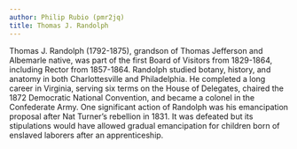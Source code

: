 ```yaml
---
author: Philip Rubio (pmr2jq)
title: Thomas J. Randolph
---
```

Thomas J. Randolph (1792-1875), grandson of Thomas Jefferson and Albemarle native, was part of the first Board of Visitors from 1829-1864, including Rector from 1857-1864. Randolph studied botany, history, and anatomy in both Charlottesville and Philadelphia. He completed a long career in Virginia, serving six terms on the House of Delegates, chaired the 1872 Democratic National Convention, and became a colonel in the Confederate Army. One significant action of Randolph was his emancipation proposal after Nat Turner’s rebellion in 1831. It was defeated but its stipulations would have allowed gradual emancipation for children born of enslaved laborers after an apprenticeship.